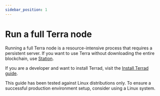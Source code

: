 ```yaml
---
sidebar_position: 1
---
```



# Run a full Terra node

Running a full Terra node is a resource-intensive process that requires a persistent server. If you want to use Terra without downloading the entire blockchain, use [Station](https://station.station.money/).

If you are a developer and want to install Terrad, visit the [Install Terrad guide](../../develop/terrad/install-terrad.mdx).

<Admonition type="caution" icon="☢️" title="Recommended operating systems">

This guide has been tested against Linux distributions only. To ensure a successful production environment setup, consider using a Linux system.

</Admonition>

